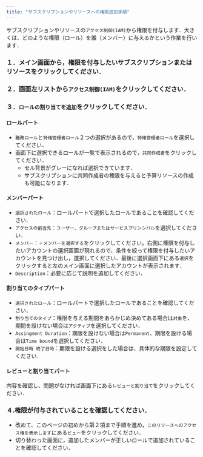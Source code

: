 ```yaml
---
title: "サブスクリプションやリソースへの権限追加手順"
---
```


サブスクリプションやリソースの`アクセス制御(IAM)`から権限を付与します．大きくは、どのような権限（ロール）を誰（メンバー）に与えるかという作業を行います．

### １．メイン画面から，権限を付与したいサブスクリプションまたはリソースをクリックしてください．
### ２．画面左リストから`アクセス制御(IAM)`をクリックしてください．
### ３．`ロールの割り当てを追加`をクリックしてください．
#### ロールパート
- `職務ロール`と`特権管理者ロール`２つの選択があるので，`特権管理者ロール`を選択してください．
- 画面下に選択できるロールが一覧で表示されるので，`共同作成者`をクリックしてください．
  - セル背景がグレーになれば選択できています．
  - サブスクリプションに共同作成者の権限を与えると予算リソースの作成も可能になります．
#### メンバーパート
- `選択されたロール`：ロールパートで選択したロールであることを確認してください．
- `アクセスの割当先`：`ユーザー、グループまたはサービスプリンシパル`を選択してください．
- `メンバー`：`＋メンバーを選択する`をクリックしてください。右側に権限を付与したいアカウントの選択画面が現れるので、条件を絞って権限を付与したいアカウントを見つけ出し，選択してください．最後に選択画面下にある`選択`をクリックすると左のメイン画面に選択したアカウントが表示されます．
- `Description`：必要に応じて説明を追加してください．
#### 割り当てのタイプパート
- `選択されたロール`：ロールパートで選択したロールであることを確認してください．
- `割り当てのタイプ`：権限を与える期間をあらかじめ決めてある場合は`対象`を、期間を設けない場合は`アクティブ`を選択してください．
- `Assingment Duration`：期限を設けない場合は`Permanent`、期限を設ける場合は`Time bound`を選択してください．
- `開始日時 終了日時`：期限を設ける選択をした場合は、具体的な期限を設定してください．
#### レビューと割り当てパート

内容を確認し、問題がなければ画面下にある`レビューと割り当て`をクリックしてください．

### ４.権限が付与されていることを確認してください．
- 改めて、このページの初めから第２項まで手順を進め，`このリソースへのアクセス権を表示します`にある`ビュー`をクリックしてください．
- 切り替わった画面に，追加したメンバーが正しいロールで追加されていることを確認してください．
